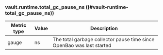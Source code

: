### vault.runtime.total_gc_pause_ns ((#vault-runtime-total_gc_pause_ns))

Metric type | Value | Description
----------- | ----- | -----------
gauge       | ns    | The total garbage collector pause time since OpenBao was last started
